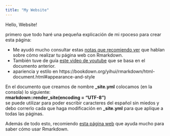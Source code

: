 ```yaml
---
title: "My Website"
---
```


Hello, Website!

primero que todo haré una pequeña explicación de mi rpoceso para crear esta página:

* Me ayudó mucho consultar estas [notas que recomiendo ver](https://bookdown.org/yihui/rmarkdown/rmarkdown-site.html) que hablan sobre cómo realizar tu página web con Rmarkdown. 
* También tuve de guía [este video de youtube](https://www.youtube.com/watch?v=JxsreeFsu8g&t=399s) que se basa en el documento anterior.
* apariencia y estilo en https://bookdown.org/yihui/rmarkdown/html-document.html#appearance-and-style

 En el documento que creamos de nombre **\_site.yml** colocamos (en la consola) lo siguiente:\
 **rmarkdown::render_site(encoding = "UTF-8")** \
 se puede utilizar para poder escribir caracteres del español sin miedos y debo correrlo cada que haga modificación en **\_site.yml** para que aplique a todas las páginas.
 
 Además de todo esto, recomiendo [esta página web](https://www.markdownguide.org/basic-syntax/) que ayuda mucho para saber cómo usar Rmarkdown.